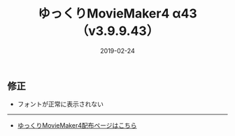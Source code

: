 ﻿---
title: ゆっくりMovieMaker4 α43 （v3.9.9.43）
date: 2019-02-24
tags: [YMM4,お知らせ]
---
## 修正
- フォントが正常に表示されない

---

- [ゆっくりMovieMaker4配布ページはこちら](/ymm4/)